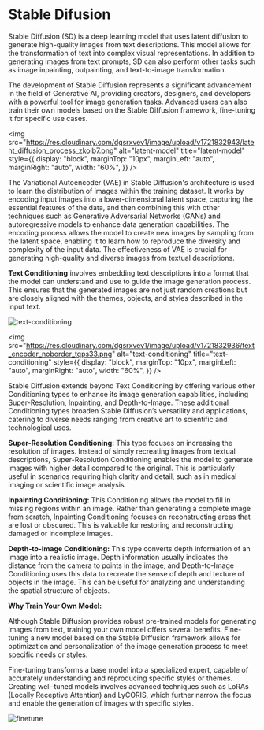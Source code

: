 # Stable Difusion

Stable Diffusion (SD) is a deep learning model that uses latent diffusion to generate high-quality images from text descriptions. This model allows for the transformation of text into complex visual representations. In addition to generating images from text prompts, SD can also perform other tasks such as image inpainting, outpainting, and text-to-image transformation.

The development of Stable Diffusion represents a significant advancement in the field of Generative AI, providing creators, designers, and developers with a powerful tool for image generation tasks. Advanced users can also train their own models based on the Stable Diffusion framework, fine-tuning it for specific use cases.

<img
  src="https://res.cloudinary.com/dgsrxvev1/image/upload/v1721832943/latent_diffusion_process_zkolb7.png"
  alt="latent-model"
  title="latent-model"
  style={{
    display: "block",
    marginTop: "10px",
    marginLeft: "auto",
    marginRight: "auto",
    width: "60%",
  }}
/>

The Variational Autoencoder (VAE) in Stable Diffusion's architecture is used to learn the distribution of images within the training dataset. It works by encoding input images into a lower-dimensional latent space, capturing the essential features of the data, and then combining this with other techniques such as Generative Adversarial Networks (GANs) and autoregressive models to enhance data generation capabilities. The encoding process allows the model to create new images by sampling from the latent space, enabling it to learn how to reproduce the diversity and complexity of the input data. The effectiveness of VAE is crucial for generating high-quality and diverse images from textual descriptions.

**Text Conditioning** involves embedding text descriptions into a format that the model can understand and use to guide the image generation process. This ensures that the generated images are not just random creations but are closely aligned with the themes, objects, and styles described in the input text.

![text-conditioning](https://res.cloudinary.com/dgsrxvev1/image/upload/v1721832936/text_encoder_noborder_tqps33.png)

<img
  src="https://res.cloudinary.com/dgsrxvev1/image/upload/v1721832936/text_encoder_noborder_tqps33.png"
  alt="text-conditioning"
  title="text-conditioning"
  style={{
    display: "block",
    marginTop: "10px",
    marginLeft: "auto",
    marginRight: "auto",
    width: "60%",
  }}
/>

Stable Diffusion extends beyond Text Conditioning by offering various other Conditioning types to enhance its image generation capabilities, including Super-Resolution, Inpainting, and Depth-to-Image. These additional Conditioning types broaden Stable Diffusion’s versatility and applications, catering to diverse needs ranging from creative art to scientific and technological uses.

**Super-Resolution Conditioning:** This type focuses on increasing the resolution of images. Instead of simply recreating images from textual descriptions, Super-Resolution Conditioning enables the model to generate images with higher detail compared to the original. This is particularly useful in scenarios requiring high clarity and detail, such as in medical imaging or scientific image analysis.

**Inpainting Conditioning:** This Conditioning allows the model to fill in missing regions within an image. Rather than generating a complete image from scratch, Inpainting Conditioning focuses on reconstructing areas that are lost or obscured. This is valuable for restoring and reconstructing damaged or incomplete images.

**Depth-to-Image Conditioning:** This type converts depth information of an image into a realistic image. Depth information usually indicates the distance from the camera to points in the image, and Depth-to-Image Conditioning uses this data to recreate the sense of depth and texture of objects in the image. This can be useful for analyzing and understanding the spatial structure of objects.

**Why Train Your Own Model:**

Although Stable Diffusion provides robust pre-trained models for generating images from text, training your own model offers several benefits. Fine-tuning a new model based on the Stable Diffusion framework allows for optimization and personalization of the image generation process to meet specific needs or styles.

Fine-tuning transforms a base model into a specialized expert, capable of accurately understanding and reproducing specific styles or themes. Creating well-tuned models involves advanced techniques such as LoRAs (Locally Receptive Attention) and LyCORIS, which further narrow the focus and enable the generation of images with specific styles.

![finetune](https://res.cloudinary.com/dgsrxvev1/image/upload/v1721832932/finetune_y3va1z.jpg)
